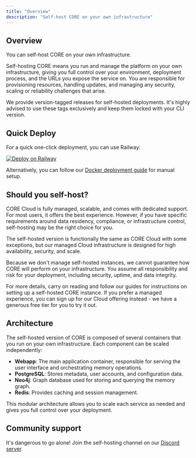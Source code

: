 ```yaml
---
title: "Overview"
description: "Self-host CORE on your own infrastructure"
---
```


## Overview

You can self-host CORE on your own infrastructure.

Self-hosting CORE means you run and manage the platform on your own infrastructure, giving you full control over your environment, deployment process, and the URLs you expose the service on.
You are responsible for provisioning resources, handling updates, and managing any security, scaling or reliability challenges that arise.

We provide version-tagged releases for self-hosted deployments. It's highly advised to use these tags exclusively and keep them locked with your CLI version.

## Quick Deploy

For a quick one-click deployment, you can use Railway:

[![Deploy on Railway](https://railway.com/button.svg)](https://railway.com/deploy/6aEd9C?referralCode=LHvbIb&utm_medium=integration&utm_source=template&utm_campaign=generic)

Alternatively, you can follow our [Docker deployment guide](/self-hosting/docker) for manual setup.

## Should you self-host?

CORE Cloud is fully managed, scalable, and comes with dedicated support. For most users, it offers the best experience. However, if you have specific requirements around data residency, compliance, or infrastructure control, self-hosting may be the right choice for you.

The self-hosted version is functionally the same as CORE Cloud with some exceptions, but our managed Cloud infrastructure is designed for high availability, security, and scale.

Because we don't manage self-hosted instances, we cannot guarantee how CORE will perform on your infrastructure. You assume all responsibility and risk for your deployment, including security, uptime, and data integrity.

For more details, carry on reading and follow our guides for instructions on setting up a self-hosted CORE instance. If you prefer a managed experience, you can sign up for our Cloud offering instead - we have a generous free tier for you to try it out.

## Architecture

The self-hosted version of CORE is composed of several containers that you run on your own infrastructure. Each component can be scaled independently:

- **Webapp**: The main application container, responsible for serving the user interface and orchestrating memory operations.
- **PostgreSQL**: Stores metadata, user accounts, and configuration data.
- **Neo4j**: Graph database used for storing and querying the memory graph.
- **Redis**: Provides caching and session management.

This modular architecture allows you to scale each service as needed and gives you full control over your deployment.

## Community support

It's dangerous to go alone! Join the self-hosting channel on our [Discord server](https://discord.gg/dVTC3BmgEq).